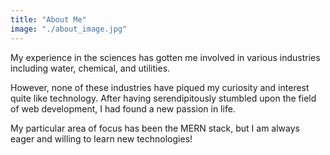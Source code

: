 ```yaml
---
title: "About Me"
image: "./about_image.jpg"
---
```



My experience in the sciences has gotten me involved in various industries including water, chemical, and utilities.

However, none of these industries have piqued my curiosity and interest quite like technology. After having serendipitously stumbled upon the field of web development, I had found a new passion in life.

My particular area of focus has been the MERN stack, but I am always eager and willing to learn new technologies!
